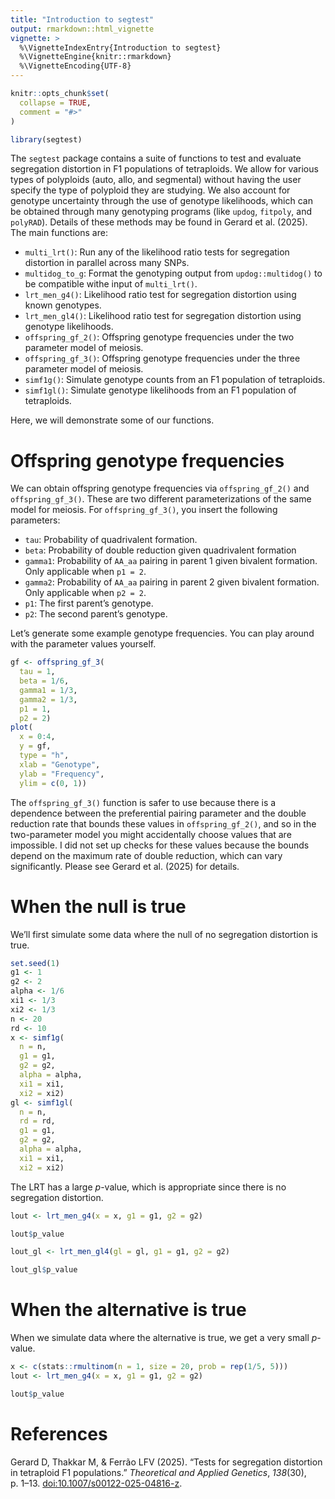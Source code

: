 ```yaml
---
title: "Introduction to segtest"
output: rmarkdown::html_vignette
vignette: >
  %\VignetteIndexEntry{Introduction to segtest}
  %\VignetteEngine{knitr::rmarkdown}
  %\VignetteEncoding{UTF-8}
---
```


```r
knitr::opts_chunk$set(
  collapse = TRUE,
  comment = "#>"
)
```

```r
library(segtest)
```

The `segtest` package contains a suite of functions to test and evaluate segregation distortion in F1 populations of tetraploids. We allow for various types of polyploids (auto, allo, and segmental) without having the user specify the type of polyploid they are studying. We also account for genotype uncertainty through the use of genotype likelihoods, which can be obtained through many genotyping programs (like `updog`, `fitpoly`, and `polyRAD`). Details of these methods may be found in Gerard et al. (2025). The main functions are:

- `multi_lrt()`: Run any of the likelihood ratio tests for segregation distortion in parallel across many SNPs.
- `multidog_to_g`: Format the genotyping output from `updog::multidog()` to be compatible withe input of `multi_lrt()`.
- `lrt_men_g4()`: Likelihood ratio test for segregation distortion using known genotypes.
- `lrt_men_gl4()`: Likelihood ratio test for segregation distortion using genotype likelihoods.
- `offspring_gf_2()`: Offspring genotype frequencies under the two parameter model of meiosis.
- `offspring_gf_3()`: Offspring genotype frequencies under the three parameter model of meiosis.
- `simf1g()`: Simulate genotype counts from an F1 population of tetraploids.
- `simf1gl()`: Simulate genotype likelihoods from an F1 population of tetraploids.

Here, we will demonstrate some of our functions.

# Offspring genotype frequencies

We can obtain offspring genotype frequencies via `offspring_gf_2()` and `offspring_gf_3()`. These are two different parameterizations of the same model for meiosis. For `offspring_gf_3()`, you insert the following parameters:

- `tau`: Probability of quadrivalent formation.
- `beta`: Probability of double reduction given quadrivalent formation
- `gamma1`: Probability of `AA_aa` pairing in parent 1 given bivalent formation. Only applicable when `p1 = 2`.
- `gamma2`: Probability of `AA_aa` pairing in parent 2 given bivalent formation. Only applicable when `p2 = 2`.
- `p1`: The first parent's genotype.
- `p2`: The second parent's genotype.

Let's generate some example genotype frequencies. You can play around with the parameter values yourself.
```r
gf <- offspring_gf_3(
  tau = 1, 
  beta = 1/6, 
  gamma1 = 1/3,
  gamma2 = 1/3, 
  p1 = 1,
  p2 = 2)
plot(
  x = 0:4,
  y = gf,
  type = "h",
  xlab = "Genotype", 
  ylab = "Frequency",
  ylim = c(0, 1))
```

The `offspring_gf_3()` function is safer to use because there is a dependence between the preferential pairing parameter and the double reduction rate that bounds these values in `offspring_gf_2()`, and so in the two-parameter model you might accidentally choose values that are impossible. I did not set up checks for these values because the bounds depend on the maximum rate of double reduction, which can vary significantly. Please see Gerard et al. (2025) for details.


# When the null is true

We'll first simulate some data where the null of no segregation distortion is true.
```r
set.seed(1)
g1 <- 1
g2 <- 2
alpha <- 1/6
xi1 <- 1/3
xi2 <- 1/3
n <- 20
rd <- 10
x <- simf1g(
  n = n, 
  g1 = g1, 
  g2 = g2, 
  alpha = alpha, 
  xi1 = xi1, 
  xi2 = xi2)
gl <- simf1gl(
  n = n, 
  rd = rd, 
  g1 = g1,
  g2 = g2, 
  alpha = alpha, 
  xi1 = xi1,
  xi2 = xi2)
```

The LRT has a large $p$-value, which is appropriate since there is no segregation distortion. 

```r
lout <- lrt_men_g4(x = x, g1 = g1, g2 = g2)
```

```r
lout$p_value
```

```r
lout_gl <- lrt_men_gl4(gl = gl, g1 = g1, g2 = g2)
```

```r
lout_gl$p_value
```

# When the alternative is true

When we simulate data where the alternative is true, we get a very small $p$-value.
```r
x <- c(stats::rmultinom(n = 1, size = 20, prob = rep(1/5, 5)))
lout <- lrt_men_g4(x = x, g1 = g1, g2 = g2)
```

```r
lout$p_value
```

# References

Gerard D, Thakkar M, & Ferrão LFV (2025). "Tests for segregation distortion in tetraploid F1 populations." _Theoretical and Applied Genetics_, *138*(30), p. 1--13. [doi:10.1007/s00122-025-04816-z](https://doi.org/10.1007/s00122-025-04816-z).
